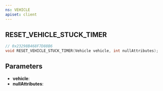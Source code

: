 ```yaml
---
ns: VEHICLE
apiset: client
---
```

## RESET_VEHICLE_STUCK_TIMER

```c
// 0x23298B468F7D88B6
void RESET_VEHICLE_STUCK_TIMER(Vehicle vehicle, int nullAttributes);
```


## Parameters
* **vehicle**:
* **nullAttributes**: